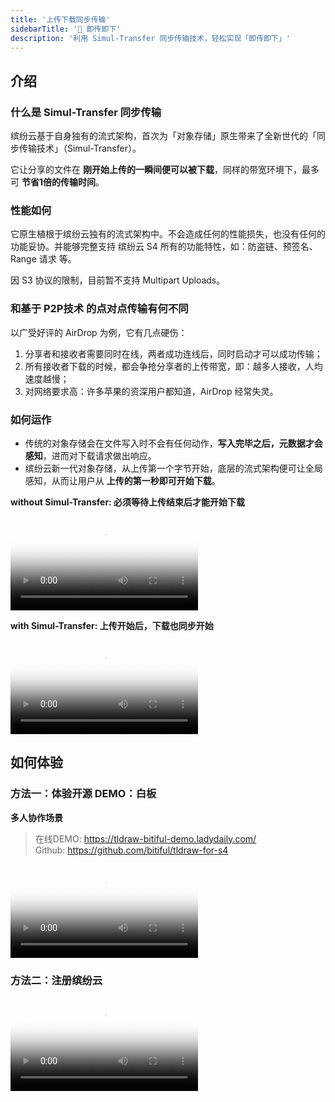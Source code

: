 ```yaml
---
title: '上传下载同步传输'
sidebarTitle: '🌟 即传即下'
description: '利用 Simul-Transfer 同步传输技术，轻松实现「即传即下」'
---
```


## 介绍
### 什么是 Simul-Transfer 同步传输
缤纷云基于自身独有的流式架构，首次为「对象存储」原生带来了全新世代的「同步传输技术」（Simul-Transfer）。

它让分享的文件在 **刚开始上传的一瞬间便可以被下载**，同样的带宽环境下，最多可 **节省1倍的传输时间**。

### 性能如何
它原生植根于缤纷云独有的流式架构中。不会造成任何的性能损失，也没有任何的功能妥协。并能够完整支持 缤纷云 S4 所有的功能特性，如：防盗链、预签名、Range 请求 等。

<Info>
因 S3 协议的限制，目前暂不支持 Multipart Uploads。
</Info>

### 和基于 P2P技术 的点对点传输有何不同
以广受好评的 AirDrop 为例，它有几点硬伤：
1. 分享者和接收者需要同时在线，两者成功连线后，同时启动才可以成功传输；
2. 所有接收者下载的时候，都会争抢分享者的上传带宽，即：越多人接收，人均速度越慢；
3. 对网络要求高：许多苹果的资深用户都知道，AirDrop 经常失灵。

### 如何运作
- 传统的对象存储会在文件写入时不会有任何动作，**写入完毕之后，元数据才会感知**，进而对下载请求做出响应。
- 缤纷云新一代对象存储，从上传第一个字节开始，底层的流式架构便可让全局感知，从而让用户从 **上传的第一秒即可开始下载**。

**without Simul-Transfer: 必须等待上传结束后才能开始下载**
<Frame>
    <video
        autoplay
        controls
        className="w-full aspect-video"
        poster="https://bitiful-contents.s3.bitiful.net/videos/without-simul-transfer.mp4?frame=1&w=1280"
        src="https://bitiful-contents.s3.bitiful.net/videos/without-simul-transfer.mp4"
    ></video></Frame>

**with Simul-Transfer: 上传开始后，下载也同步开始**
<Frame>
    <video
        autoplay
        controls
        className="w-full aspect-video"
        poster="https://bitiful-contents.s3.bitiful.net/videos/with-simul-transfer.mp4?frame=1&w=1280"
        src="https://bitiful-contents.s3.bitiful.net/videos/with-simul-transfer.mp4"
    ></video></Frame>

## 如何体验
### 方法一：体验开源 DEMO：白板
**多人协作场景**
> 在线DEMO: https://tldraw-bitiful-demo.ladydaily.com/<br>
> Github: https://github.com/bitiful/tldraw-for-s4
<Frame>
    <video
        autoplay
        controls
        className="w-full aspect-video"
        poster="https://bitiful-contents.s3.bitiful.net/videos/tldraw-bitiful-no-wait-demo.mp4?frame=1&w=1280"
        src="https://bitiful-contents.s3.bitiful.net/videos/tldraw-bitiful-no-wait-demo.mp4"
    >
    </video></Frame>

### 方法二：注册缤纷云
<Frame>
    <video
        autoplay
        controls
        className="w-full aspect-video"
        poster="https://bitiful-contents.s3.bitiful.net/videos/bitiful-s4-simul-transfer.mp4?frame=1&w=1280"
        src="https://bitiful-contents.s3.bitiful.net/videos/bitiful-s4-simul-transfer.mp4"
    >
    </video></Frame>
